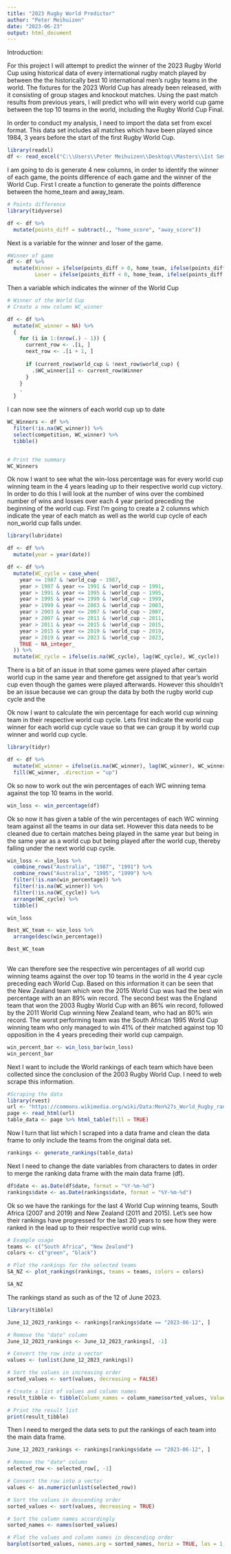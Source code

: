 ```yaml
---
title: "2023 Rugby World Predictor"
author: "Peter Meihuizen"
date: "2023-06-23"
output: html_document
---
```

Introduction:

For this project I will attempt to predict the winner of the 2023 Rugby World Cup using historical data of every international rugby match played by between the the historically best 10 international men's rugby teams in the world. The fixtures for the 2023 World Cup has already been released, with it consisting of group stages and knockout matches. Using the past match results from previous years, I will predict who will win every world cup game between the top 10 teams in the world, including the Rugby World Cup Final.

In order to conduct my analysis, I need to import the data set from excel format. This data set includes all matches which have been played since 1984, 3 years before the start of the first Rugby World Cup. 

```r
library(readxl)
df <- read_excel("C:\\Users\\Peter Meihuizen\\Desktop\\Masters\\1st Semester\\Data Science\\World Cup Project\\Data\\Rugby_matches_data_1984-2023.xlsx")
```

I am going to do is generate 4 new columns, in order to identify the winner of each game, the points difference of each game and the winner of the World Cup. First I create a function to generate the points difference between the home_team and away_team.

```r
# Points difference
library(tidyverse)

df <- df %>% 
  mutate(points_diff = subtract(., "home_score", "away_score"))
```

Next is a variable for the winner and loser of the game.

```r
#Winner of game 
df <- df %>% 
  mutate(Winner = ifelse(points_diff > 0, home_team, ifelse(points_diff < 0, away_team, ".")),
         Loser = ifelse(points_diff < 0, home_team, ifelse(points_diff > 0, away_team, ".")))
```

Then a variable which indicates the winner of the World Cup

```r
# Winner of the World Cup
# Create a new column WC_winner

df <- df %>%
  mutate(WC_winner = NA) %>%
  {
    for (i in 1:(nrow(.) - 1)) {
      current_row <- .[i, ]
      next_row <- .[i + 1, ]
      
      if (current_row$world_cup & !next_row$world_cup) {
        .$WC_winner[i] <- current_row$Winner
      }
    }
    .
  }

```

I can now see the winners of each world cup up to date

```r
WC_Winners <- df %>%
  filter(!is.na(WC_winner)) %>%
  select(competition, WC_winner) %>%
  tibble()


# Print the summary
WC_Winners
```

Ok now I want to see what the win-loss percentage was for every world cup winning team in the 4 years leading up to their respective world cup victory. In order to do this I will look at the number of wins over the combined number of wins and losses over each 4 year period preceding the beginning of the world cup. First I'm going to create a 2 columns which indicate the year of each match as well as the world cup cycle of each non_world cup falls under.

```r
library(lubridate)

df <- df %>%
  mutate(year = year(date))

df <- df %>%
  mutate(WC_cycle = case_when(
    year <= 1987 & !world_cup ~ 1987,
    year > 1987 & year <= 1991 & !world_cup ~ 1991,
    year > 1991 & year <= 1995 & !world_cup ~ 1995,
    year > 1995 & year <= 1999 & !world_cup ~ 1999,
    year > 1999 & year <= 2003 & !world_cup ~ 2003,
    year > 2003 & year <= 2007 & !world_cup ~ 2007,
    year > 2007 & year <= 2011 & !world_cup ~ 2011,
    year > 2011 & year <= 2015 & !world_cup ~ 2015,
    year > 2015 & year <= 2019 & !world_cup ~ 2019,
    year > 2019 & year <= 2023 & !world_cup ~ 2023,
    TRUE ~ NA_integer_
  )) %>%
  mutate(WC_cycle = ifelse(is.na(WC_cycle), lag(WC_cycle), WC_cycle))

```

There is a bit of an issue in that some games were played after certain world cup in the same year and therefore get assigned to that year's world cup even though the games were played afterwards. However this shouldn't be an issue because we can group the data by both the rugby world cup cycle and the 

Ok now I want to calculate the win percentage for each world cup winning team in their respective world cup cycle. Lets first indicate the world cup winner for each world cup cycle vaue so that we can group it by world cup winner and world cup cycle.

```r
library(tidyr)

df <- df %>%
  mutate(WC_winner = ifelse(is.na(WC_winner), lag(WC_winner), WC_winner)) %>%
  fill(WC_winner, .direction = "up")
```

Ok so now to work out the win percentages of each WC winning tema against the top 10 teams in the world.


```r
win_loss <- win_percentage(df)
```

Ok so now it has given a table of the win percentages of each WC winning team against all the teams in our data set. However this data needs to be cleaned due to certain matches being played in the same year but being in the same year as a world cup but being played after the world cup, thereby falling under the next world cup cycle.

```r
win_loss <- win_loss %>% 
  combine_rows("Australia", "1987", "1991") %>% 
  combine_rows("Australia", "1995", "1999") %>%
  filter(!is.nan(win_percentage)) %>%
  filter(!is.na(WC_winner)) %>% 
  filter(!is.na(WC_cycle)) %>% 
  arrange(WC_cycle) %>% 
  tibble()

win_loss

Best_WC_team <- win_loss %>% 
  arrange(desc(win_percentage))

Best_WC_team
  
```

We can therefore see the respective win percentages of all world cup winning teams against the over top 10 teams in the world in the 4 year cycle preceding each World Cup. Based on this information it can be seen that the New Zealand team which won the 2015 World Cup was had the best win percentage with an an 89% win record. The second best was the England team that won the 2003 Rugby World Cup with an 86% win record, followed by the 2011 World Cup winning New Zealand team, who had an 80% win record. The worst performing team was the South African 1995 World Cup winning team who only managed to win 41% of their matched against top 10 opposition in the 4 years preceding their world cup campaign.

```r
win_percent_bar <- win_loss_bar(win_loss)
win_percent_bar
```

Next I want to include the World rankings of each team which have been collected since the conclusion of the 2003 Rugby World Cup. I need to web scrape this information.


```r
#Scraping the data
library(rvest)
url <- "https://commons.wikimedia.org/wiki/Data:Men%27s_World_Rugby_rankings.tab"
page <- read_html(url)
table_data <- page %>% html_table(fill = TRUE)
```

Now I turn that list which I scraped into a data frame and clean the data frame to only include the teams from the original data set.

```r
rankings <- generate_rankings(table_data)
```

Next I need to change the date variables from characters to dates in order to merge the ranking data frame with the main data frame (df).

```r
df$date <- as.Date(df$date, format = "%Y-%m-%d")
rankings$date <- as.Date(rankings$date, format = "%Y-%m-%d")
```

Ok so we have the rankings for the last 4 World Cup winning teams, South Africa (2007 and 2019) and New Zealand (2011 and 2015). Let's see how their rankings have progressed for the last 20 years to see how they were ranked in the lead up to their respective world cup wins.

```r
# Example usage
teams <- c("South Africa", "New Zealand")
colors <- c("green", "black")

# Plot the rankings for the selected teams
SA_NZ <- plot_rankings(rankings, teams = teams, colors = colors)

SA_NZ

```




The rankings stand as such as of the 12 of June 2023.

```r
library(tibble)

June_12_2023_rankings <- rankings[rankings$date == "2023-06-12", ]

# Remove the "date" column
June_12_2023_rankings <- June_12_2023_rankings[, -1]

# Convert the row into a vector
values <- (unlist(June_12_2023_rankings))

# Sort the values in increasing order
sorted_values <- sort(values, decreasing = FALSE)

# Create a list of values and column names
result_tibble <- tibble(Column_names = column_name$sorted_values, Value = as.character(sorted_values))

# Print the result list
print(result_tibble)

```


Then I need to merged the data sets to put the rankings of each team into the main data frame.

```r
June_12_2023_rankings <- rankings[rankings$date == "2023-06-12", ]

# Remove the "date" column
selected_row <- selected_row[, -1]

# Convert the row into a vector
values <- as.numeric(unlist(selected_row))

# Sort the values in descending order
sorted_values <- sort(values, decreasing = TRUE)

# Sort the column names accordingly
sorted_names <- names(sorted_values)

# Plot the values and column names in descending order
barplot(sorted_values, names.arg = sorted_names, horiz = TRUE, las = 1, main = "Rankings on 2023-06-12")

```

